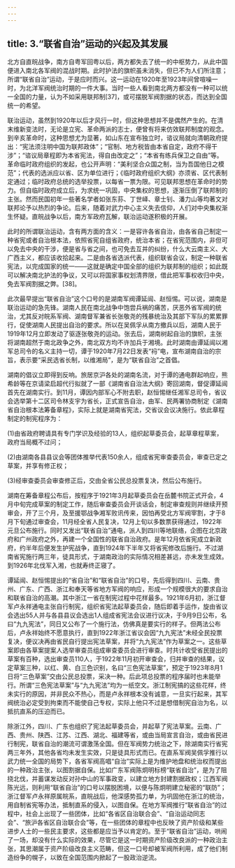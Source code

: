 ```yaml
---
---
---
```

title: 3.“联省自治”运动的兴起及其发展
---




北方自直皖战争，南方自粤军回粤以后，两方都失去了统一的中枢势力，从此中国便进入南北各军阀的混战时期。此时护法的旗帜虽未消失，但已不为人们所注意；所谓“联省自治”运动，于是应时而兴。这一运动在1920年至1923年间曾喧噪一时，为北洋军阀统治时期的一件大事。当时一些人看到南北两方都没有一种可以统一全国的力量，认为不如采用联邦制[37]，或可摆脱军阀割据的状态，而达到全国统一的希望。

联治运动，虽然到1920年以后才风行一时，但这种思想并不是偶然产生的。在清末维新变法时，无论是立宪、革命两派的志士，便曾有将来仿效联邦制度的观念。到辛亥革命时，这种思想尤为显著，如山东在宣布独立时，谘议局就向清朝政府提出：“宪法须注明中国为联邦政体”；“官制、地方税皆由本省自定，政府不得干涉”；“谘议局章程即为本省宪法，得自由改定之”；“本省有练兵保卫之自由”等。革命临时政府组织的发起，也公开声明：“美利坚合众国之制，当为吾国他日之模范”；代表的选派应以省、区为单位进行；《临时政府组织大纲》亦须省、区代表制定通过；临时政府总统的选举投票，以每省一票为限。可见联邦思想在革命时的势力。但自临时政府成立后，为求统一巩固，中央集权的思想，逐渐压倒了联邦制的主张。然而民国初年一些著名学者如张东荪、丁世峄、章士钊、潘力山等均著文对联邦论予以热烈的争论。后来，随着对武力中心主义失去信仰，人们对中央集权渐生怀疑。直皖战争以后，南方军政府瓦解，联治运动遂积极的开展。

此时的所谓联治运动，含有两方面的含义：一是容许各省自治，由各省自己制定一种省宪或者自治根本法，依照省宪自组省政府，统治本省；在省宪范围内，非但可以免去中央的干涉，便是省与省之间，也可免去互并的纠纷，什么大云南主义、大广西主义，都应该收拾起来。二是由各省选派代表，组织联省会议，制定一种联省宪法，以完成国家的统一——这就是确定中国全部的组织为联邦制的组织；如此既可以解决南北护法的争议，又可以将国家事权划清界限，借此把军事权收归中央，免去军阀割据之弊。[38]。

此次最早提出“联省自治”这个口号的是湖南军阀谭延闿、赵恒惕。可以说，湖南是联治运动的急先锋。湖南人民在南北战争中饱尝兵祸的痛苦，厌恶外省军阀的统治，尤其反对皖系军阀、湖南督军兼省长张敬尧的残暴统治及其部下军队的累累罪行，促使湖南人民提出自治的要求。所以在吴佩孚从南方撤兵以后，湖南人民于1919年12月立即发动了驱逐张敬尧的运动。张去后，湖南树起自治的旗帜，主张将湖南超然于南北政争之外，南北双方均不许加兵于湘境。此时湖南由谭延闿以湘军总司令的名义主持一切，谭于1920年7月22日发表“祃”电，宣布湖南自治的宗旨，表示要“采民选省长制，以维湘局”，是为“联省自治”之首倡。

湖南的倡议立即得到反响。旅居京沪各处的湖南名流，对于谭的通电群起响应，熊希龄等在京请梁启超代行拟就了一部《湖南省自治法大纲》寄回湖南，督促谭延闿首先在湖南实行。到11月，谭因内部军心不附去职，赵恒惕继任湘军总司令，省议会选举第十二区司令林支宇为省长，正式宣告自治，由军、民两署协商制定《湖南省自治根本法筹备章程》，实际上就是湖南省宪法，交省议会议决施行。依此章程制定的制宪程序为：

(1)由省政府聘请具有专门学识及经验的13人，组织起草委员会，起草章程草案，政府当局概不过问；

(2)由湖南各县县议会等团体推举代表150余人，组成省宪审查委员会，审查已定之草案，并享有修正权；

(3)经审查委员会审查修正后，交由全省公民总投票复决，然后公布施行。

湖南在筹备章程公布后，按程序于1921年3月起草委员会在岳麓书院正式开会，4月中旬完成草案的制定工作，随后审查委员会开谈话会，制定审查规则并继续开预审会，开了三个月，及至援鄂战争湘军败讯传来，因怕再受北方军阀宰割，才于8月下旬通过审查会，11月经全省人民复决，12月上旬以多数票获得通过，1922年元旦公布施行。同时又发出“联省自治”通电，派人到四川等地联络，企图在北京政府和广州政府之外，再建一个全国性的联省自治政府。是年12月依省宪成立新政府，约半年后便发生护宪战争，直到1924年下半年又将省宪修改后施行。不过湖南省宪施行两三年，徒具形式，于湖南政治的实际情况相差甚远，亦未发生成效。到1926年北伐军入湘，也就寿终正寝了。

谭延闿、赵恒惕提出的“省自治”和“联省自治”的口号，先后得到四川、云南、贵州、广东、广西、浙江和奉天等省地方军阀的响应，形成一个规模很大的要求自治和联省自治的高潮。其中浙江一省在制宪过程中花样最多。1921年6月初，浙江督军卢永祥通电主张自行制宪，组织省宪法起草委员会，随后即着手运作，旋由省议会选出55人并与各县县议会选出1人组成省宪法会议进行议决，于9月9日公布，名曰“九九宪法”，同日又公布了一个施行法，仿佛真是要实行的样子。但两法公布后，卢永祥始终不愿意执行，直到1922年浙江省议会因“九九宪法”未经全民投票复决，便议决再由省民自行提出宪法草案，并将“九九宪法”作为草案之一。这些草案即由各草案提案人选举审查员组成审查委员会进行审查。时共计收受省民提出的草案有百种，选出审查员110人，于1922年11月初开审查会，归并审查的结果，议定草案三种，以红、黄、白三色识别，名曰“三色宪法草案”，预定于1923年8月1日将“三色草案”交由公民总投票，采决一种。后此项总投票的程序届时也未能举行。所谓“三色宪法草案”与“九九宪法”均为一纸空文。浙江制宪搞的这些花样，终未实行的原因，并非民众不热心，而是卢永祥根本没有诚意，一旦实行起来，其军阀统治必定受到拘束而不能使自己专权，实际上他只不过是想借制宪自治为名，以抵抗直系的压迫而已。

除浙江外，四川、广东也组织了宪法起草委员会，并起草了宪法草案。云南、广西、贵州、陕西、江苏、江西、湖北、福建等省，或由当局宣言自治，或由省民进行制宪，联省自治的潮流可谓激荡全国。但在军阀势力统治之下，除湖南实行省宪两三年外，其他各省均未发生实效，只是徒具形式而已。在直系军阀吴佩孚推行以武力统一全国的局势下，各省军阀高唱“自治”实际上是为维护地盘和统治权而提出的一种政治主张，以图割据自保。比如广东军阀陈炯明标榜“联省自治”，是为了阻挠北伐，并蓄谋发动反对孙中山的军事政变，以建立地方封建割据政权；江西军阀陈光远，则利用“联省自治”的口号以摆脱困境，以便与陈炯明建立秘密的“联防”；浙江督军卢永祥原属皖系，直皖战后，他深感势孤力单，为巩固他在浙江的统治，用自制省宪等办法，抵制直系的侵入，以图自保。在地方军阀推行“联省自治”的过程中，社会上出现了一些团体，比如“各省区自治联合会”、“自治运动同志会”、“旅沪各省区自治联合会”等，在一些团体的章程中也反映了资产阶级和某些进步人士的一些民主要求，这些都是应当予以肯定的。至于“联省自治”运动，哄闹了一场，却没有什么实际的效果，尽管它是这一时期资产阶级改良派的一种政治主张，其思潮属于资产阶级改良主义范畴，但这一口号却被军阀所利用，成了他们制造纷争的幌子，以致在全国范围内掀起了一股政治逆流。